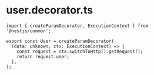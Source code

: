 # user.decorator.ts
```tsx
import { createParamDecorator, ExecutionContext } from '@nestjs/common';

export const User = createParamDecorator(
  (data: unknown, ctx: ExecutionContext) => {
    const request = ctx.switchToHttp().getRequest();
    return request.user;
  },
);

```